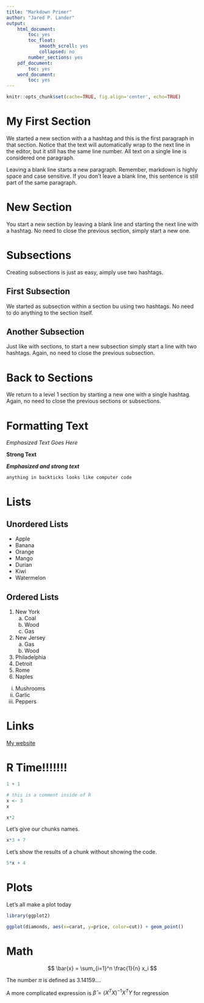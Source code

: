 ```yaml
---
title: "Markdown Primer"
author: "Jared P. Lander"
output: 
    html_document:
        toc: yes
        toc_float:
            smooth_scroll: yes
            collapsed: no
        number_sections: yes
    pdf_document:
        toc: yes
    word_document:
        toc: yes
---
```


```r
knitr::opts_chunk$set(cache=TRUE, fig.align='center', echo=TRUE)
```


# My First Section

We started a new section with a a hashtag and this is the first paragraph in that section. Notice that the text will automatically wrap to the next line in the editor, but it still has the same line number. All text on a single line is considered one paragraph.

Leaving a blank line starts a new paragraph. Remember, markdown is highly space and case sensitive.
If you don't leave a blank line, this sentence is still part of the same paragraph.

# New Section

You start a new section by leaving a blank line and starting the next line with a hashtag. No need to close the previous section, simply start a new one.

# Subsections

Creating subsections is just as easy, aimply use two hashtags.

## First Subsection

We started as subsection within a section bu using two hashtags. No need to do anything to the section itself.

## Another Subsection

Just like with sections, to start a new subsection simply start a line with two hashtags. Again, no need to close the previous subsection.

# Back to Sections

We return to a level 1 section by starting a new one with a single hashtag. Again, no need to close the previous sections or subsections.

# Formatting Text

_Emphasized Text Goes Here_

__Strong Text__

___Emphasized and strong text___

`anything in backticks looks like computer code`

# Lists

## Unordered Lists

- Apple
- Banana
- Orange
- Mango
- Durian
- Kiwi
- Watermelon

## Ordered Lists

1. New York
    a. Coal
    a. Wood
    a. Gas
1. New Jersey
    a. Gas
    a. Wood
1. Philadelphia
1. Detroit
1. Rome
1. Naples

i. Mushrooms
i. Garlic
i. Peppers

# Links

[My website](https://www.jaredlander.com)

# R Time!!!!!!!

```r
1 + 1
```

```r
# this is a comment inside of R
x <- 3
x
```

```r
x*2
```

Let's give our chunks names.

```r
x*3 + 7
```

Let's show the results of a chunk without showing the code.

```r
5*x + 4
```

# Plots

Let's all make a plot today

```r
library(ggplot2)
```

```r
ggplot(diamonds, aes(x=carat, y=price, color=cut)) + geom_point()
```

# Math

$$
    \bar{x} = \sum_{i=1}^n \frac{1}{n} x_i
$$

The number $\pi$ is defined as 3.14159....

A more complicated expression is $\hat{\beta}=(X^TX)^{-1}X^TY$ for regression
